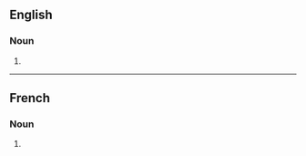 {{also|aphaereses}}
==English==

===Noun===
{{head|en|noun form}}

# {{en-irregular plural of|ending=es|aphæresis}}

----

==French==

===Noun===
{{head|fr|noun form|g=f}}

# {{plural of|fr|aphærese}}